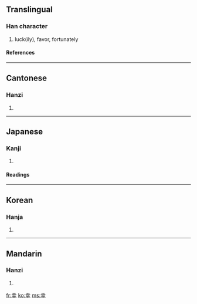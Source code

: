 {{see|倖}}

==Translingual==
===Han character===
{{Han char|rn=51|rad=干|as=05|sn=8|four=4040<sub>1</sub>|canj=土廿十 (GTJ)}}
# luck(ily), favor, fortunately
====References====
{{Han ref|kx=0341.010|dkj=09176|dj=0649.090|hdz=10434.080|uh=5E78|ud=24184|bh=A9AF|bd=43439}}
----
==Cantonese==
===Hanzi===
{{yue-hanzi|jyut=|y=hang6}}
# {{defn|Cantonese}}
----
==Japanese==
===Kanji===
{{ja-kanji|grade=3|rs=干05}}
# {{defn|Japanese}} 
====Readings====
{{ja-readings|on=[[こう]] (kō)|kun=[[さいわい]] (saiwai), [[しあわせ]] (shiawase), [[さち]] (sachi)}}
----
==Korean==
===Hanja===
{{ko-hanja|hangeul=행|rv=haeng|mr=haeng}}
# {{defn|Korean}}
----
==Mandarin==
===Hanzi===
{{cmn-hanzi|pin=[[hán]] ([[han2]]), [[xìng]] ([[xing4]])|wg=han<sup>2</sup>, hsing<sup>4</sup>}}
# {{defn|Mandarin}}

[[fr:幸]]
[[ko:幸]]
[[ms:幸]]